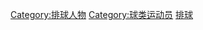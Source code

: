 {{Commonscat|Volleyball players}}

[[Category:排球人物|Category:排球人物]]
[[Category:球类运动员|Category:球类运动员]]
[[Category:各类运动员|排球]]